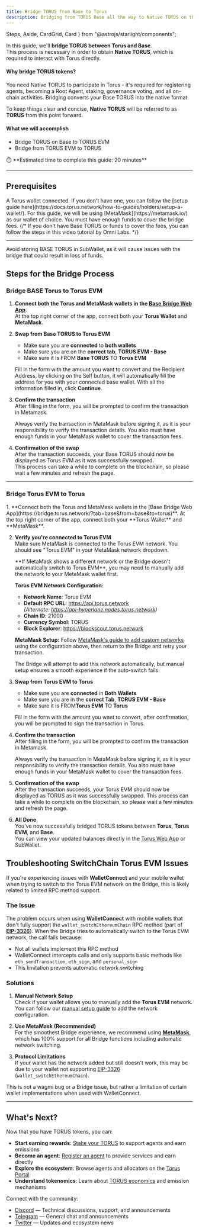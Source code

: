 ```yaml
---
title: Bridge TORUS from Base to Torus
description: Bridging from TORUS Base all the way to Native TORUS on the Network.
---
```


  Steps,
  Aside,
  CardGrid,
  Card
} from "@astrojs/starlight/components";

In this guide, we'll **bridge TORUS between Torus and Base**.  
This process is necessary in order to obtain **Native TORUS**, which is required to interact with Torus directly.

#### Why bridge TORUS tokens?

You need Native TORUS to participate in Torus - it's required for registering agents, becoming a Root Agent, staking, governance voting, and all on-chain activities. Bridging converts your Base TORUS into the native format.

To keep things clear and concise, **Native TORUS** will be referred to as **TORUS** from this point forward.

#### What we will accomplish

- Bridge TORUS on Base to TORUS EVM
- Bridge from TORUS EVM to TORUS

<Aside>
⏱️ **Estimated time to complete this guide: 20 minutes**
</Aside>

---

## Prerequisites

<CardGrid>
  <Card title="Torus Wallet" icon="seti:license">
    A Torus wallet connected.  
    If you don't have one, you can follow the [setup guide here](https://docs.torus.network/how-to-guides/holders/setup-a-wallet/).
  </Card>

  <Card title="Base TORUS Wallet" icon="seti:config">
    For this guide, we will be using [MetaMask](https://metamask.io/) as our wallet of choice.  
    You must have enough funds to cover the bridge fees.  
    {/* If you don't have Base TORUS or funds to cover the fees, you can follow the steps in this video tutorial by Omni Labs. */}
  </Card>
</CardGrid>

---

<Aside type="danger">
  Avoid storing BASE TORUS in SubWallet, as it will cause issues with the bridge that could result in loss of funds.
</Aside>

 

## Steps for the Bridge Process

### Bridge BASE Torus to Torus EVM

<Steps>

1. **Connect both the Torus and MetaMask wallets in the [Base Bridge Web App](https://bridge.torus.network/?tab=base&from=base&to=torus)**.   
   At the top right corner of the app, connect both your **Torus Wallet** and **MetaMask**.
   <ClickableImage src={metamaskSubwalletConnect} alt="SubWallet and MetaMask connect screen" />

2. **Swap from Base TORUS to Torus EVM**  
    - Make sure you are **connected** to **both wallets**
    - Make sure you are on the <RedText variant="light">**correct tab**</RedText>, <RedText variant="light">**TORUS EVM - Base**</RedText>
    - Make sure it is <RedText variant="light">FROM</RedText> **Base TORUS** <RedText variant="light">TO</RedText> **Torus EVM**
   
   Fill in the form with the amount you want to convert and the Recipient Address, by clicking on the <RedText variant="light">Self button</RedText>, it will automatically fill the address for you with your connected base wallet.
   With all the information filled in, click **Continue**.

   <ClickableImage src={fillInFormToConvert} alt="Convert Base TORUS with Torus EVM" />

3. **Confirm the transaction**   
   After filling in the form, you will be prompted to confirm the transaction in Metamask.
   <Aside type="caution">
      Always verify the transaction in MetaMask before signing it, as it is your responsibility to verify the transaction details.  
      You also must have enough funds in your MetaMask wallet to cover the transaction fees.
   </Aside>
   <ClickableImage src={confirmTransactionInMetamask} alt="Confirm the transaction in MetaMask" />

4. **Confirmation of the swap**  
   After the transaction succeeds, your Base TORUS should now be displayed as Torus EVM as it was successfully swapped.  
   This process can take a while to complete on the blockchain,
   so <RedText variant="light">please wait a few minutes and refresh the page.</RedText>   
   <ClickableImage src={baseTorusSwappedSuccessfully} alt="Confirmation of the swap" />


</Steps>

---

### Bridge Torus EVM to Torus

<Steps>
1. **Connect both the Torus and MetaMask wallets in the [Base Bridge Web App](https://bridge.torus.network/?tab=base&from=base&to=torus)**.   
   At the top right corner of the app, connect both your **Torus Wallet** and **MetaMask**.
   <ClickableImage src={metamaskConnectEvm} alt="SubWallet and MetaMask connect screen" />


2. **Verify you're connected to Torus EVM**  
   Make sure MetaMask is connected to the Torus EVM network. You should see "Torus EVM" in your MetaMask network dropdown.
   
   <ClickableImage src={connectedToTorusEvm} alt="MetaMask connected to Torus EVM" />
   
   <Aside type="note" title="Do not see Torus EVM?">
   **If MetaMask shows a different network or the Bridge doesn't automatically switch to Torus EVM**, you may need to manually add the network to your MetaMask wallet first.

   **Torus EVM Network Configuration:**
   - **Network Name**: Torus EVM
   - **Default RPC URL**: https://api.torus.network   
     *(Alternate: https://api-hyperlane.nodes.torus.network)*
   - **Chain ID**: 21000
   - **Currency Symbol**: TORUS
   - **Block Explorer**: https://blockscout.torus.network

   **MetaMask Setup:** Follow [MetaMask's guide to add custom networks](https://support.metamask.io/networks-and-sidechains/managing-networks/how-to-add-a-custom-network-rpc/) using the configuration above, then return to the Bridge and retry your transaction.

   The Bridge will attempt to add this network automatically, but manual setup ensures a smooth experience if the auto-switch fails.
   </Aside>

3. **Swap from Torus EVM to Torus**
   - Make sure you are **connected** in **Both Wallets**
   - Make sure you are in the <RedText variant="light">**correct Tab**</RedText>, <RedText variant="light">**TORUS EVM - Base**</RedText>
   - Make sure it is <RedText variant="light">FROM</RedText>**Torus EVM** <RedText variant="light">TO</RedText> **Torus**

   Fill in the form with the amount you want to convert, after confirmation, you will be prompted to sign the transaction in Torus.
   <ClickableImage src={fillInFormToConvertTorusEvmNativeTorus} alt="Convert Torus EVM to Native TORUS" />

4. **Confirm the transaction**  
   After filling in the form, you will be prompted to confirm the transaction in Metamask.
   <Aside type="caution">
      Always verify the transaction in MetaMask before signing it, as it is your responsibility to verify the transaction details.  
      You also must have enough funds in your MetaMask wallet to cover the transaction fees.
   </Aside>
   
   <ClickableImage src={confirmTransactionInMetamaskTorusEvmToTorus} alt="Confirm the transaction in MetaMask" />

5. **Confirmation of the swap**  
   After the transaction succeeds, your Torus EVM should now be displayed as TORUS as it was successfully swapped.
   This process can take a while to complete on the blockchain,
   so <RedText variant="light">please wait a few minutes and refresh the page.</RedText>   
   <ClickableImage src={torusEvmConvertSuccessfully} alt="Confirmation of the swap" />

4. **All Done**   
   You've now successfully bridged TORUS tokens between **Torus**, **Torus EVM**, and **Base**.  
   You can view your updated balances directly in the [Torus Web App](https://wallet.torus.network) or SubWallet.
</Steps>


## Troubleshooting SwitchChain Torus EVM Issues

If you're experiencing issues with **WalletConnect** and your mobile wallet when trying to switch to the Torus EVM network on the Bridge, this is likely related to limited RPC method support.

### The Issue

The problem occurs when using **WalletConnect** with mobile wallets that don't fully support the `wallet_switchEthereumChain` RPC method (part of **[EIP-3326](https://eips.ethereum.org/EIPS/eip-3326)**). When the Bridge tries to automatically switch to the Torus EVM network, the call fails because:

- Not all wallets implement this RPC method
- WalletConnect intercepts calls and only supports basic methods like `eth_sendTransaction`, `eth_sign`, and `personal_sign`
- This limitation prevents automatic network switching

### Solutions

<Steps>

1. **Manual Network Setup**  
   Check if your wallet allows you to manually add the **Torus EVM** network. You can follow our [manual setup guide](https://docs.torus.network/how-to-guides/holders/bridge-from-base/#:~:text=Do%20not%20see%20Torus%20EVM%3F) to add the network configuration.

2. **Use MetaMask (Recommended)**  
   For the smoothest Bridge experience, we recommend using [**MetaMask**](https://docs.torus.network/how-to-guides/holders/setup-a-wallet/), which has 100% support for all Bridge functions including automatic network switching.

3. **Protocol Limitations**  
   If your wallet has the network added but still doesn't work, this may be due to your wallet not supporting [EIP-3326](https://eips.ethereum.org/EIPS/eip-3326) (`wallet_switchEthereumChain`).

</Steps>

<Aside type="tip">
This is not a wagmi bug or a Bridge issue, but rather a limitation of certain wallet implementations when used with WalletConnect.
</Aside>

---

## What's Next?

Now that you have TORUS tokens, you can:

- **Start earning rewards**: [Stake your TORUS](https://docs.torus.network/how-to-guides/holders/stake-your-torus/) to support agents and earn emissions
- **Become an agent**: [Register an agent](https://docs.torus.network/how-to-guides/builders/register-an-agent/) to provide services and earn directly
- **Explore the ecosystem**: Browse agents and allocators on the [Torus Portal](https://portal.torus.network/)
- **Understand tokenomics**: Learn about [TORUS economics](https://docs.torus.network/explanations/holders/tokenomics/) and emission mechanisms

 Connect with the community:
- [Discord](https://discord.gg/torus) — Technical discussions, support, and announcements
- [Telegram](https://t.me/torusnetwork) — General chat and announcements
- [Twitter](https://x.com/torus_network) — Updates and ecosystem news
